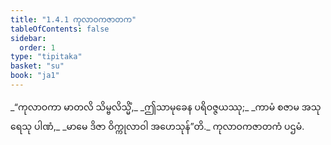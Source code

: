 ```yaml
---
title: "1.4.1 ကုလာဝကဇာတက"
tableOfContents: false
sidebar:
  order: 1
type: "tipitaka"
basket: "su"
book: "ja1"
---
```



<DynamicBreadcrumb />

<Division number="31" book="ja1">

<Paragraph number="68" type="verses" book="ja1">
_“ကုလာဝကာ မာတလိ သိမ္ဗလိသ္မိံ,_  
_ဤသာမုခေန ပရိဝဇ္ဇယဿု;_  
_ကာမံ စဇာမ အသုရေသု ပါဏံ,_  
_မာမေ ဒိဇာ ဝိက္ကုလာဝါ အဟေသုန်”တိ._  


</Paragraph>
</Division>

<Paragraph number="69" type="center" book="ja1">
ကုလာဝကဇာတကံ ပဌမံ.
</Paragraph>